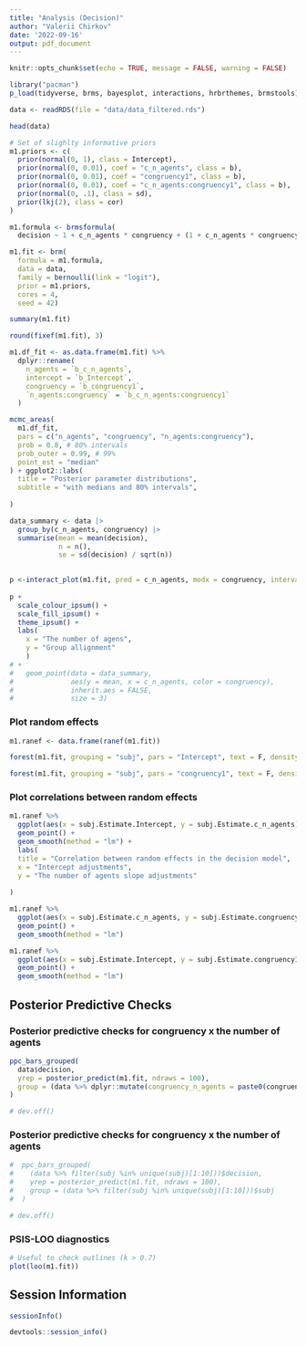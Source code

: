 ```yaml
---
title: "Analysis (Decision)"
author: "Valerii Chirkov"
date: '2022-09-16'
output: pdf_document
---
```


```r
knitr::opts_chunk$set(echo = TRUE, message = FALSE, warning = FALSE)

```

```r
library("pacman")
p_load(tidyverse, brms, bayesplot, interactions, hrbrthemes, brmstools)

data <- readRDS(file = "data/data_filtered.rds")

head(data)

```



```r

# Set of slighlty informative priors
m1.priors <- c(
  prior(normal(0, 1), class = Intercept),
  prior(normal(0, 0.01), coef = "c_n_agents", class = b),
  prior(normal(0, 0.01), coef = "congruency1", class = b),
  prior(normal(0, 0.01), coef = "c_n_agents:congruency1", class = b),
  prior(normal(0, .1), class = sd),
  prior(lkj(2), class = cor)
)

m1.formula <- brmsformula(
  decision ~ 1 + c_n_agents * congruency + (1 + c_n_agents * congruency | subj))

m1.fit <- brm(
  formula = m1.formula,
  data = data,
  family = bernoulli(link = "logit"),
  prior = m1.priors,
  cores = 4,
  seed = 42)


```


```r

summary(m1.fit)

```

```r

round(fixef(m1.fit), 3)

```

```r

m1.df_fit <- as.data.frame(m1.fit) %>%
  dplyr::rename(
    n_agents = `b_c_n_agents`,
    intercept = `b_Intercept`,
    congruency = `b_congruency1`,
    `n_agents:congruency` = `b_c_n_agents:congruency1`
  )

mcmc_areas(
  m1.df_fit,
  pars = c("n_agents", "congruency", "n_agents:congruency"),
  prob = 0.8, # 80% intervals
  prob_outer = 0.99, # 99%
  point_est = "median"
) + ggplot2::labs(
  title = "Posterior parameter distributions",
  subtitle = "with medians and 80% intervals",
  
)

```

```r
data_summary <- data |>
  group_by(c_n_agents, congruency) |>
  summarise(mean = mean(decision),
            n = n(),
            se = sd(decision) / sqrt(n))
  

p <-interact_plot(m1.fit, pred = c_n_agents, modx = congruency, interval = TRUE)
  
p + 
  scale_colour_ipsum() +
  scale_fill_ipsum() +
  theme_ipsum() +
  labs(
    x = "The number of agens", 
    y = "Group allignment"
    ) 
# +
#   geom_point(data = data_summary, 
#              aes(y = mean, x = c_n_agents, color = congruency), 
#              inherit.aes = FALSE,
#              size = 3)
```


### Plot random effects

```r

m1.ranef <- data.frame(ranef(m1.fit))

```

```r

forest(m1.fit, grouping = "subj", pars = "Intercept", text = F, density = F)

```

```r

forest(m1.fit, grouping = "subj", pars = "congruency1", text = F, density = F)

```


### Plot correlations between random effects

```r

m1.ranef %>% 
  ggplot(aes(x = subj.Estimate.Intercept, y = subj.Estimate.c_n_agents)) +
  geom_point() +
  geom_smooth(method = "lm") +
  labs(
  title = "Correlation between random effects in the decision model",
  x = "Intercept adjustments",
  y = "The number of agents slope adjustments"
  
)

```

```r

m1.ranef %>% 
  ggplot(aes(x = subj.Estimate.c_n_agents, y = subj.Estimate.congruency1)) +
  geom_point() +
  geom_smooth(method = "lm")

```

```r

m1.ranef %>% 
  ggplot(aes(x = subj.Estimate.Intercept, y = subj.Estimate.congruency1)) +
  geom_point() +
  geom_smooth(method = "lm")

```


## Posterior Predictive Checks

### Posterior predictive checks for congruency x the number of agents

```r

ppc_bars_grouped(
  data$decision,
  yrep = posterior_predict(m1.fit, ndraws = 100),
  group = (data %>% dplyr::mutate(congruency_n_agents = paste0(congruency, "_", n_agents)))$congruency_n_agents
)

# dev.off()
```


### Posterior predictive checks for congruency x the number of agents

```r

#  ppc_bars_grouped(
#    (data %>% filter(subj %in% unique(subj)[1:10]))$decision,
#    yrep = posterior_predict(m1.fit, ndraws = 100),
#    group = (data %>% filter(subj %in% unique(subj)[1:10]))$subj
#  )

# dev.off()
```

### PSIS-LOO diagnostics 


```r
# Useful to check outlines (k > 0.7)
plot(loo(m1.fit))

```




## Session Information

```r
sessionInfo()
```

```r
devtools::session_info()
```
